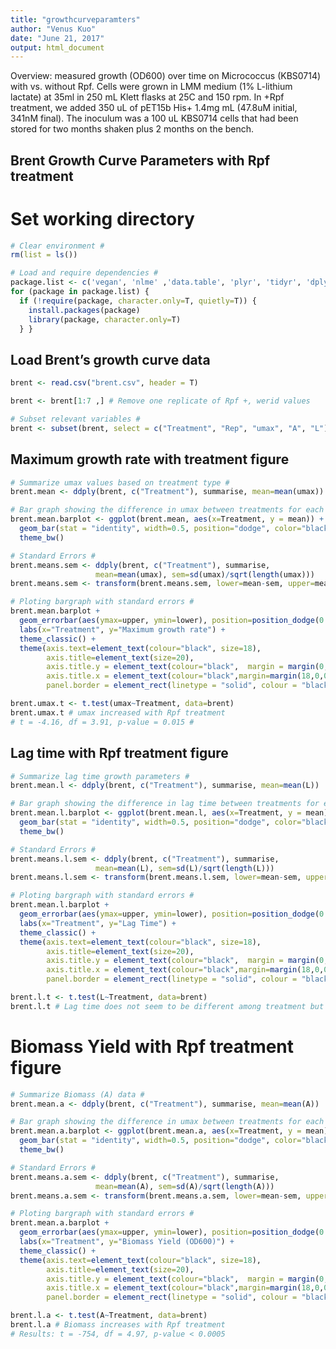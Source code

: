 ```yaml
---
title: "growthcurveparamters"
author: "Venus Kuo"
date: "June 21, 2017"
output: html_document
---
```


Overview: measured growth (OD600) over time on Micrococcus (KBS0714) with vs. without Rpf. Cells were grown in LMM medium (1% L-lithium lactate) at 35ml in 250 mL Klett flasks at 25C and 150 rpm. In +Rpf treatment, we added 350 uL of pET15b His+ 1.4mg mL (47.8uM initial, 341nM final). The inoculum was a 100 uL KBS0714 cells that had been stored for two months shaken plus 2 months on the bench.

## Brent Growth Curve Parameters with Rpf treatment ##

# Set working directory # 

```r
# Clear environment # 
rm(list = ls())

# Load and require dependencies # 
package.list <- c('vegan', 'nlme' ,'data.table', 'plyr', 'tidyr', 'dplyr', 'reshape', 'reshape2', 'ggplot2') 
for (package in package.list) {
  if (!require(package, character.only=T, quietly=T)) { 
    install.packages(package)
    library(package, character.only=T)
  } }
```

## Load Brent's growth curve data ## 

```r
brent <- read.csv("brent.csv", header = T)

brent <- brent[1:7 ,] # Remove one replicate of Rpf +, werid values 

# Subset relevant variables # 
brent <- subset(brent, select = c("Treatment", "Rep", "umax", "A", "L"))
```

## Maximum growth rate with treatment figure ## 

```r
# Summarize umax values based on treatment type # 
brent.mean <- ddply(brent, c("Treatment"), summarise, mean=mean(umax))

# Bar graph showing the difference in umax between treatments for each strain # 
brent.mean.barplot <- ggplot(brent.mean, aes(x=Treatment, y = mean)) + 
  geom_bar(stat = "identity", width=0.5, position="dodge", color="black", size=1.25, fill="white") +
  theme_bw()  

# Standard Errors # 
brent.means.sem <- ddply(brent, c("Treatment"), summarise,
                   mean=mean(umax), sem=sd(umax)/sqrt(length(umax)))
brent.means.sem <- transform(brent.means.sem, lower=mean-sem, upper=mean+sem)

# Ploting bargraph with standard errors # 
brent.mean.barplot + 
  geom_errorbar(aes(ymax=upper, ymin=lower), position=position_dodge(0.9), width=0.15, data=brent.means.sem)  +
  labs(x="Treatment", y="Maximum growth rate") +
  theme_classic() +
  theme(axis.text=element_text(colour="black", size=18),
        axis.title=element_text(size=20),
        axis.title.y = element_text(colour="black",  margin = margin(0,25,0,0)),
        axis.title.x = element_text(colour="black",margin=margin(18,0,0,0)),
        panel.border = element_rect(linetype = "solid", colour = "black", size=2, fill=NA))

brent.umax.t <- t.test(umax~Treatment, data=brent)
brent.umax.t # umax increased with Rpf treatment 
# t = -4.16, df = 3.91, p-value = 0.015 # 

```

## Lag time with Rpf treatment figure ##

```r
# Summarize lag time growth parameters # 
brent.mean.l <- ddply(brent, c("Treatment"), summarise, mean=mean(L))

# Bar graph showing the difference in lag time between treatments for each strain # 
brent.mean.l.barplot <- ggplot(brent.mean.l, aes(x=Treatment, y = mean)) + 
  geom_bar(stat = "identity", width=0.5, position="dodge", color="black", size=1.25, fill="white") +
  theme_bw()  

# Standard Errors # 
brent.means.l.sem <- ddply(brent, c("Treatment"), summarise,
                   mean=mean(L), sem=sd(L)/sqrt(length(L)))
brent.means.l.sem <- transform(brent.means.l.sem, lower=mean-sem, upper=mean+sem)

# Ploting bargraph with standard errors # 
brent.mean.l.barplot + 
  geom_errorbar(aes(ymax=upper, ymin=lower), position=position_dodge(0.9), width=0.15, data=brent.means.l.sem)  +
  labs(x="Treatment", y="Lag Time") +
  theme_classic() +
  theme(axis.text=element_text(colour="black", size=18),
        axis.title=element_text(size=20),
        axis.title.y = element_text(colour="black",  margin = margin(0,25,0,0)),
        axis.title.x = element_text(colour="black",margin=margin(18,0,0,0)),
        panel.border = element_rect(linetype = "solid", colour = "black", size=2, fill=NA))

brent.l.t <- t.test(L~Treatment, data=brent)
brent.l.t # Lag time does not seem to be different among treatment but that doesn't make sense 
```


# Biomass Yield with Rpf treatment figure #

```r
# Summarize Biomass (A) data # 
brent.mean.a <- ddply(brent, c("Treatment"), summarise, mean=mean(A))

# Bar graph showing the difference in umax between treatments for each strain # 
brent.mean.a.barplot <- ggplot(brent.mean.a, aes(x=Treatment, y = mean)) + 
  geom_bar(stat = "identity", width=0.5, position="dodge", color="black", size=1.25, fill="white") +
  theme_bw()  

# Standard Errors # 
brent.means.a.sem <- ddply(brent, c("Treatment"), summarise,
                   mean=mean(A), sem=sd(A)/sqrt(length(A)))
brent.means.a.sem <- transform(brent.means.a.sem, lower=mean-sem, upper=mean+sem)

# Ploting bargraph with standard errors # 
brent.mean.a.barplot + 
  geom_errorbar(aes(ymax=upper, ymin=lower), position=position_dodge(0.9), width=0.15, data=brent.means.a.sem)  +
  labs(x="Treatment", y="Biomass Yield (OD600)") +
  theme_classic() +
  theme(axis.text=element_text(colour="black", size=18),
        axis.title=element_text(size=20), 
        axis.title.y = element_text(colour="black",  margin = margin(0,25,0,0)),
        axis.title.x = element_text(colour="black",margin=margin(18,0,0,0)),
        panel.border = element_rect(linetype = "solid", colour = "black", size=2, fill=NA))

brent.l.a <- t.test(A~Treatment, data=brent)
brent.l.a # Biomass increases with Rpf treatment 
# Results: t = -754, df = 4.97, p-value < 0.0005

```


